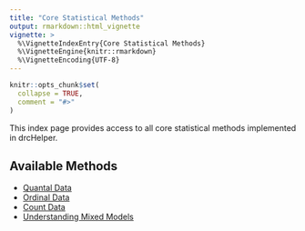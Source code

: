 ```yaml
---
title: "Core Statistical Methods"
output: rmarkdown::html_vignette
vignette: >
  %\VignetteIndexEntry{Core Statistical Methods}
  %\VignetteEngine{knitr::rmarkdown}
  %\VignetteEncoding{UTF-8}
---
```


```r
knitr::opts_chunk$set(
  collapse = TRUE,
  comment = "#>"
)
```

This index page provides access to all core statistical methods implemented in drcHelper.

## Available Methods

- [Quantal Data](Quantal-Data.html)
- [Ordinal Data](Ordinal-Data.html)
- [Count Data](Count_Data.html)
- [Understanding Mixed Models](LMM-GLMM-and-GAMM.html)